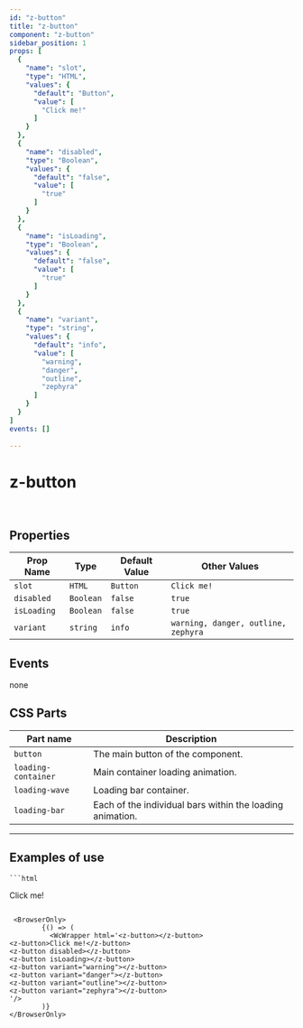 ```yaml
--- 
id: "z-button"
title: "z-button"
component: "z-button"
sidebar_position: 1
props: [
  {
    "name": "slot",
    "type": "HTML",
    "values": {
      "default": "Button",
      "value": [
        "Click me!"
      ]
    }
  },
  {
    "name": "disabled",
    "type": "Boolean",
    "values": {
      "default": "false",
      "value": [
        "true"
      ]
    }
  },
  {
    "name": "isLoading",
    "type": "Boolean",
    "values": {
      "default": "false",
      "value": [
        "true"
      ]
    }
  },
  {
    "name": "variant",
    "type": "string",
    "values": {
      "default": "info",
      "value": [
        "warning",
        "danger",
        "outline",
        "zephyra"
      ]
    }
  }
]
events: []
 
--- 
```



# z-button



<br/>

## Properties

| <Translate>Prop Name</Translate>   | <Translate>Type</Translate>   | <Translate>Default Value</Translate>  | <Translate>Other Values</Translate>                    |
|-------------|--------|----------------|---------------------------------|
| `slot` | `HTML` | `Button` | `Click me!` |
| `disabled` | `Boolean` | `false` | `true` |
| `isLoading` | `Boolean` | `false` | `true` |
| `variant` | `string` | `info` | `warning, danger, outline, zephyra` |

## <Translate>Events</Translate>
<Translate>none</Translate>

## CSS Parts


| <Translate>Part name</Translate>  | <Translate>Description</Translate>                             | 
|--------------|-----------------------------------------|
| `button` | The main button of the component. | 
| `loading-container` | Main container loading animation. | 
| `loading-wave` | Loading bar container. | 
| `loading-bar` | Each of the individual bars within the loading animation. | 

--- 

## <Translate>Examples of use</Translate>



    ```html
<z-button></z-button>
<z-button>Click me!</z-button>
<z-button disabled></z-button>
<z-button isLoading></z-button>
<z-button variant="warning"></z-button>
<z-button variant="danger"></z-button>
<z-button variant="outline"></z-button>
<z-button variant="zephyra"></z-button>

```

 <BrowserOnly>
        {() => (
          <WcWrapper html='<z-button></z-button>
<z-button>Click me!</z-button>
<z-button disabled></z-button>
<z-button isLoading></z-button>
<z-button variant="warning"></z-button>
<z-button variant="danger"></z-button>
<z-button variant="outline"></z-button>
<z-button variant="zephyra"></z-button>
'/>
        )}
</BrowserOnly>

  

